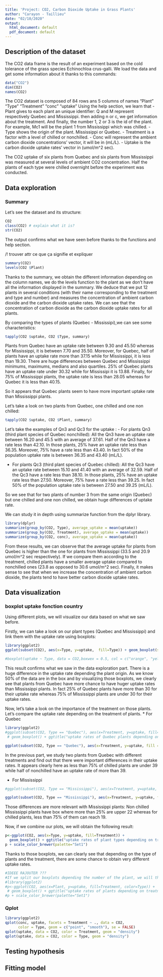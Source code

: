 ```yaml
---
title: 'Project: CO2, Carbon Dioxide Uptake in Grass Plants'
author: "Carayon - Taillieu"
date: "02/10/2020"
output:
  html_document: default
  pdf_document: default
---
```


## Description of the dataset

The CO2 data frame is the result of an experiment based on the cold tolerance of the grass species Echinochloa crus-galli.
We load the data and get some information about it thanks to this commands:

```r
data("CO2")
dim(CO2)
names(CO2)
```

The CO2 dataset is composed of 84 rows ans 5 columns of names
"Plant"     "Type"      "Treatment"  "conc"      "uptake" 
Using the help section, we learn that 
- Plant gives to each plant an unique identifier:
    Q and M represent respectively Quebec and Mississippi.
    then adding n or c, we get information about the treatment.
    And finally, the number 1, 2 or 3 is the id of the plant.
    For example, Mc1 will be the plant 1 from Mississippi which was chilled.
- Type shows the origin of the plant.
    Mississippi or Quebec.
- Treatment is a factor with a level of chilled or nonchilled.
- Conc will represent the ambient carbon dioxide concentrations' vector, it will be in (mL/L).
- Uptake is the carbon dioxide uptake rates' vector in  (umol/m^2 sec).

The CO2 uptake of six plants from Quebec and six plants from Mississippi was measured at several levels of ambient CO2 concentration. Half the plants of each type were chilled overnight before the experiment was conducted.

## Data exploration

### Summary
Let's see the dataset and its structure:

```r
CO2
class(CO2) # explain what it is?
str(CO2)
```

The output confirms what we have seen before thanks to the functions and help section.

/!\ trouver attr ce que ça signifie et expliquer 

```r
summary(CO2)
levels(CO2 $Plant)
```

Thanks to the summary, we obtain the different information depending on the column names, we  do the levels function to the plant as we don't have all the information displayed in the summary. 
We deduce that we put 12 plants in several conditions (with their name corresponding to the treatment and type and number) and measures the concentration of ambient carbon dioxide and the carbon dioxide uptake rates. 
We can see that the concentration of carbon dioxide as the  carbon dioxide uptake rates for all plants.


By comparing the  types of plants (Quebec - Mississipi),we can see some characteristics:
```r
tapply(CO2 $uptake, CO2 $Type, summary)
```
Plants from Quebec have an uptake rate between 9.30 and 45.50 whereas for Mississippi, it is between 7.70 and 35.50.
Moreover, for Quebec, half of plants have an uptake rate more than 37.15 while for Mississippi, it is less than 19.30.
There are huge differences between Quebec and Mississippi minimums, maximums, medians and also quartiles.
25% of Quebec plants have an uptake rate under 30.32 while for Mississipi it is 13.88.
Finally, for 75% of Mississippi plants, the uptake rate is less than 28.05 whereas for Quebec it is less than 40.15.

So it appears that Quebec plants seem to have more important uptake rate than Mississippi plants.

Let's take a look on two plants from Quebec, one chilled and one non chilled:
```r
tapply(CO2 $uptake, CO2 $Plant, summary)
```
Let's take the examples of Qn3 and Qc3 for the uptake :
- For plants Qn3 (third plant species of Quebec nonchilled):
All the Qn3 have an uptake rate between 16.20 and 45.5 with an average of 37.61. 
Half of the Qn3 have a rate less than 42.10. 
In those plants, 25% have an uptake rate less than 36.35. 
Moreover, 75% have a rate less than 43.40.
In fact 50% of the population uptake rate is between 36.35 and 43.40 (mL/L).

- For plants Qc3 (third plant species of Quebec chilled):
All the Qc3 have an uptake rate between 15.10 and 41.40 with an average of 32.59. 
Half of the Qc3 have a rate less than 38.10. 
In those plants, 25% have an uptake rate less than 27.50. 
Moreover, 75% have a rate less than 39.25.
In fact 50% of the population uptake rate is between 27.50 and 39.25 (mL/L).

So we see that for two plants of number 3 from the same origin (Quebec) but one chilled and one non chilled, we obtain huge differences of uptake rate. 

We can study it in depth using summarize function from the dplyr library.

```r
library(dplyr)
summarize(group_by(CO2, Type), average_uptake = mean(uptake))
summarize(group_by(CO2, Treatment), average_uptake = mean(uptake))
summarize(group_by(CO2, conc), average_uptake = mean(uptake))
```

From these results, we can observe that the average uptake for plants from Quebec is higher than the one for plants from Mississippi (33.5 and 20.9 umol/m^2 sec respectively).
If we compare them according to the treatment, chilled plants have a smaller average uptake compared to nonchilled ones (23.8 as opposed to 30.6 umol/m^2 sec).
Finally, it makes sense to see that when we increase the concentration of ambient carbon dioxide, the plants tend to have better carbon dioxide uptake rates.

## Data visualization

### boxplot uptake fonction country

Using different plots, we will visualize our data based on what we saw before.

Firstly, we can take a look on our plant types (Quebec and Mississippi) and link them with the uptake rate using boxplots:
```r
library(ggplot2)
ggplot(subset(CO2), aes(x=Type, y=uptake,  fill=Type)) + geom_boxplot(show.legend = FALSE) + ggtitle("uptake rates of  plants depending on country") 

#boxplot(uptake ~ Type, data = CO2,boxwex = 0.5, col = c("orange", "yellow"),main = "Uptake rates of plants depending on country",xlab = "country",ylab = "uptake")
```

This result confirms what we saw in the data exploration part. There is a huge difference in the uptake rate depending the plant origin. As we know 50% of the data are in the box and by visualizing those boxplots, we clearly see that plants from Quebec have more chance to have  huger uptake rates than Mississippi plants. In fact 25% of Quebec plants have more than 30 for their uptake rate whereas 75% of Mississippi plants are under 30 for their uptake rates.

Now, let's take a look on the importance of the treatment on those plants.
Let's compare the uptake rate depending on the treatment of plants. 
* For Quebec
```r
library(ggplot2)
#ggplot(subset(CO2, Type == "Quebec"), aes(x=Treatment, y=uptake, fill=Plant)) +
 # geom_boxplot() + ggtitle("uptake rates of Quebec plants depending on treatment")

ggplot(subset(CO2, Type == "Quebec"), aes(x=Treatment, y=uptake, fill = Treatment)) + geom_boxplot(show.legend = FALSE) + ggtitle("uptake rates of Quebec plants depending on treatment")
```

In the previous part, we study two plants from Quebec with different treatments and find out that there were important differences in their uptake rates. It appears clearly here as less than 75% of chilled plants are under 39 while half of nonchilled have an uptake rate of more than 39.

* For Mississippi
```r
#ggplot(subset(CO2, Type == "Mississippi"), aes(x=Treatment, y=uptake, fill=Plant)) #+geom_boxplot()  +  ggtitle("uptake rates of Mississippi plants depending on #treatment")

ggplot(subset(CO2, Type == "Mississippi"), aes(x=Treatment, y=uptake, fill= Treatment)) +geom_boxplot(show.legend = FALSE)  +  ggtitle("uptake rates of Mississippi plants depending on treatment")
```

Those differences are more relevant with Mississippi plants:
Non chilled Mississippi plants have box where more than 25% are upper 22 whereas for chilled plants, less than 75% of them can reach 19.

Now, if we combine our plots, we will obtain the following result:
```r
p<-ggplot(CO2, aes(x=Type, y=uptake, fill=Treatment)) +
  geom_boxplot() + ggtitle("uptake rates of plant types depending on treatment") 
p + scale_color_brewer(palette="Set1")

```

Thanks to those boxplots, we can clearly see that depending on the type of plants and the treatment, there are some chance to obtain very different uptake rates.

```r
#IDEEE RAJOUTER ???
#If we split our boxplots depending the number of the plant, we will then obtain:
#library(ggplot2)
#p<-ggplot(CO2, aes(x=Plant, y=uptake, fill=Treatment, color=Type)) +
 # geom_boxplot() + ggtitle("uptake rates of plants depending on treatment") 
#p + scale_color_brewer(palette="Set1")
```


### Qplot


```r
library(ggplot2)
qplot(conc, uptake, facets = Treatment ~ ., data = CO2,
      color = Type, geom = c("point", "smooth"), se = FALSE)
qplot(uptake, data = CO2, color = Treatment, geom = "density")
qplot(uptake, data = CO2, color = Type, geom = "density")
```

## Testing hypothesis



## Fitting model


